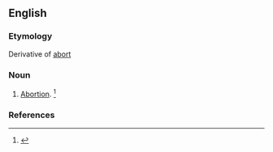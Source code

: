 ==English==

===Etymology===
Derivative of [[abort]]

===Noun===
{{en-noun}}

# {{lb|en|obsolete}} [[abortion|Abortion]]. {{defdate|Attested from the early 17<sup>th</sup> century until the late 19<sup>th</sup> century.}}<ref>{{R:SOED5|page=7}}</ref>

===References===
<references/>